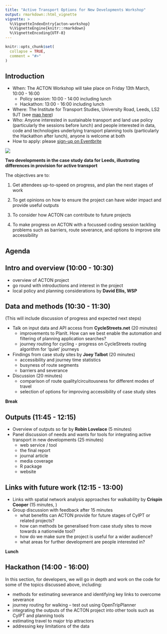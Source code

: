 ```yaml
---
title: "Active Transport Options for New Developments Workshop"
output: rmarkdown::html_vignette
vignette: >
  %\VignetteIndexEntry{acton-workshop}
  %\VignetteEngine{knitr::rmarkdown}
  %\VignetteEncoding{UTF-8}
---
```


```r
knitr::opts_chunk$set(
  collapse = TRUE,
  comment = "#>"
)
```

## Introduction

- When: The ACTON Workshop will take place on Friday 13th March, 10:00 - 16:00
  - Policy session: 10:00 - 14:00 including lunch
  - Hackathon: 13:00 - 16:00 including lunch
- Where: The Institute for Transport Studies, University Road, Leeds, LS2 9JT (see [map here](https://g.page/ITSLeeds?share))
- Who: Anyone interested in sustainable transport and land use policy (particularly the sessions before lunch) and people interested in data, code and technologies underlying transport planning tools (particularly the Hackathon after lunch), anyone is welcome at both
- How to apply: please [sign-up on Eventbrite](https://www.eventbrite.co.uk/e/workshop-on-active-transport-options-for-new-developments-tickets-97758417057)

![](https://user-images.githubusercontent.com/1825120/75694077-db7a4400-5c9f-11ea-8817-2a024e32c52b.png)

**Two developments in the case study data for Leeds, illustrating differences in provision for active transport**

The objectives are to:

1. Get attendees up-to-speed on progress, and plan the next stages of work

2. To get opinions on how to ensure the project can have wider impact and provide useful outputs

3. To consider how ACTON can contribute to future projects

4. To make progress on ACTON with a focussed coding session tackling problems such as barriers, route severance, and options to improve site accessibility

## Agenda

## Intro and overview (10:00 - 10:30)

- overview of ACTON project
- go round with introductions and interest in the project
- local policy and planning considerations by **David Ellis, WSP**

## Data and methods (10:30 - 11:30)

(This will include discussion of progress and expected next steps)

- Talk on input data and API access from **CycleStreets.net** (20 minutes)
  - improvements to PlanIt. How can we best enable the automation and filtering of planning application searches?
  - journey routing for cycling - progress on CycleStreets routing algorithm for ‘quiet’ journeys
- Findings from case study sites by **Joey Talbot** (20 minutes)
  - accessibility and journey time statistics
  - busyness of route segments
  - barriers and severance
- Discussion (20 minutes)
  - comparison of route quality/circuitousness for different modes of travel
  - selection of options for improving accessibility of case study sites

**Break**

## Outputs (11:45 - 12:15)

- Overview of outputs so far by **Robin Lovelace** (5 minutes)
- Panel discussion of needs and wants for tools for integrating active transport in new developments (25 minutes)
  - web service / tool
  - the final report
  - journal article
  - media coverage
  - R package
  - website

## Links with future work (12:15 - 13:00)

- Links with spatial network analysis approaches for walkability by **Crispin Cooper** (15 minutes, )
- Group discussion with feedback after 15 minutes
  - what benefits can ACTON provide for future stages of CyIPT or related projects?
  - how can methods be generalised from case study sites to move towards a nationwide tool?
  - how do we make sure the project is useful for a wider audience?
  - what areas for further development are people interested in?

**Lunch**

## Hackathon (14:00 - 16:00)

In this section, for developers, we will go in depth and work on the code for some of the topics discussed above, including:

- methods for estimating severance and identifying key links to overcome severance
- journey routing for walking – test out using OpenTripPlanner
- integrating the outputs of the ACTON project into other tools such as CyIPT and planning tools
- estimating travel to major trip attractors
- addressing key limitations of the data

<!-- Pub -->



